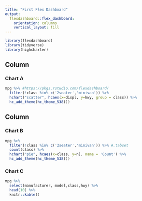```yaml
---
title: "First Flex Dashboard"
output: 
  flexdashboard::flex_dashboard:
    orientation: columns
    vertical_layout: fill
---
```


```r
library(flexdashboard)
library(tidyverse)
library(highcharter)
```

Column {data-width=650}
-----------------------------------------------------------------------

### Chart A

```r
mpg %>% #https://pkgs.rstudio.com/flexdashboard/
  filter(!class %in% c('2seater','minivan')) %>% 
  hchart("scatter", hcaes(x=displ, y=hwy, group = class)) %>% 
  hc_add_theme(hc_theme_538())
```

Column {data-width=350 }
-----------------------------------------------------------------------

### Chart B

```r
mpg %>% 
  filter(!class %in% c('2seater','minivan')) %>% #.tabset
  count(class) %>% 
  hchart("pie", hcaes(x=class, y=n), name = 'Count') %>% 
  hc_add_theme(hc_theme_538())
```

### Chart C

```r
mpg %>% 
  select(manufacturer, model,class,hwy) %>% 
  head(10) %>%
  knitr::kable()
```

